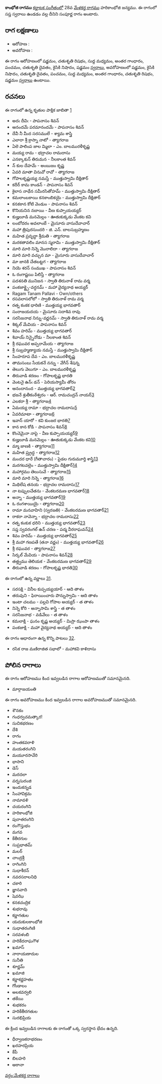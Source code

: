 {{Infobox ragam
	| name          	= కాంభోజి
	| synonym	    	= 
	| mela          	= 
	| chakra        	= 
	| janaka        	= 
	| type          	= సంపూర్ణ
	| arohanam      	= {{svaraC|S|R2|M1|G3|P|D2|N2|S'}} 
	| avarohanam    	= {{svaraC|S'|N2|D2|P|M1|G3|R2|S}}
	| jeeva         	=
	| chhaya        	=
	| nyasa         	=
	| vishesha      	= 
	| equivalent  		= 
}}
{{కర్ణాటక సంగీత రాగాలు}}
'''కాంభోజి రాగము''' [[కర్ణాటక సంగీతం]]లో 28వ [[మేళకర్త రాగము]] హరికాంభోజి జన్యము.  ఈ రాగంలో సప్త స్వరాలు ఉండడం వల్ల దీనిని సంపూర్ణ రాగం అంటారు.


==రాగ లక్షణాలు==


* ఆరోహణ : {{svaraC|S|R2|M1|G3|P|D2|N2|S'}} 
* అవరోహణ : {{svaraC|S'|N2|D2|P|M1|G3|R2|S}}

ఈ రాగం ఆరోహణంలో షడ్జమం, చతుశృతి రిషభం, సుద్ద మధ్యమం, అంతర గాంధారం, పంచమం, చతుశృతి దైవతం, కైసికి నిషాదం, షడ్జమం [[స్వరాలు]], అవరోహణంలో షడ్జమం, కైసికి నిషాదం, చతుశృతి దైవతం, పంచమం, సుద్ద మధ్యమం, అంతర గాంధారం, చతుశృతి రిషభం, షడ్జమం [[స్వరాలు]] ఉంటాయి.

==రచనలు==
ఈ రాగంలో ఉన్న కృతుల పాక్షిక జాబితా [https://github.com/ssrihari/ragavardhini/blob/master/ragas/kritis.psv]
* అదఁ దీవిఁ - పాపనాసం శివన్
* ఆనందమే పరమానందమే - పాపనాసం శివన్
* దేవీ నీ మీద సరసములే - శ్యామ శాస్త్రి
* ఎలారా శ్రీ క్రాస్నా నాటో - త్యాగరాజ
* ఏలె పాలింప జాల మ్మిలా - ఎం. బాలమురళీకృష్ణ
* మయ్య రామ - భద్రాచల రామదాసు
* ఎనక్కాకున్ తిరుమన - నీలకాంత శివన్
* న్ కుల దేహమే - అంబుజం కృష్ణ
* ఏవరి మాతా వినువో రావో - త్యాగరాజ
* గోపాలకృష్ణయ్య నమస్తే - ముత్తుస్వామి దీక్షితార్
* కదీర్ కామ కాండన్ - పాపనాసం శివన్
* కైలాస నాథేన సమీరసితోహమ్ - ముత్తుస్వామి దీక్షితార్
* కమలాంబకాయి కనకాంబికయై - ముత్తుస్వామి దీక్షితార్
* కనకకాన కోటి వెండుం - పాపనాసం శివన్
* కొనియనిన నబాయి - వీణ కుప్పాయయ్యర్
* కుజ్హలూడి మనమెల్లం - ఊతుకుక్కడు వేంకట కవి
* లంబోదరం అవలాంబే - మైసూరు వాసుదేవాచార్
* మహా త్రిపురసుందరి - జి. ఎన్. బాలసుబ్రహ్మణం
* మహిత ప్రవృద్ధా శ్రీమతి - త్యాగరాజ
* మరకతావలిం మానస స్మరామి - ముత్తుస్వామి దీక్షితార్
* మారి మారి నిన్నె మొరాలిదా - త్యాగరాజ
* మారి మారి వచ్చున మా - మైసూరు వాసుదేవాచార్
* మా జానకి చేతబట్టగ - త్యాగరాజ
* నియె శరన్ సంముఖ - పాపనాసం శివన్
* ఓ రంగాష్టయి పిలిస్తే - త్యాగరాజ
* పదశనతి మునిజన - స్వాతి తిరునాళ్ రామ వర్మ
* పంకజాక్ష్పై-వర్ధనమ్ - మహా వైద్యనాథ అయ్యర్
* Ragam Tanam Pallavi - Own/others
* రసవలాసలోలో - స్వాతి తిరునాళ్ రామ వర్మ
* రత్న కంకక ధారిణి - ముత్తయ్య భాగవతార్
* సంరాజయదయ - మైసూరు సదాశివ రావు
* సరసిజనాభ నిన్ను-వర్ణనమ్ - స్వాతి తిరునాళ్ రామ వర్మ
* శిక్కల్ మేవియ - పాపనాసం శివన్
* శివం హరిమ్ - ముత్తయ్య భాగవతార్
* శివాయ్ నిన్నైనోడు - నీలకాంత శివన్
* శ్రీ రఘువర అప్పరామేయ - త్యాగరాజ
* శ్రీ సుబ్రహ్మణ్యాయ నమస్తే - ముత్తుస్వామి దీక్షితార్
* సింహరూప దేవ - ఎం. బాలమురళీకృష్ణ
* తామసంబు సేయకనే నన్ను - వేగీన్ శేషన్న
* తెలుగు వెలుగూ - ఎం. బాలమురళీకృష్ణ
* తిరువాడి శరణం - గోపాలకృష్ణ భారతి
* వెంటనై ఉన్ఁ డన్ - పెరియస్యామీ తోరం
* ఆనందానంద - ముత్తయ్య భాగవతార్[http://www.karnatik.com/c2207.shtml]
* భజనే శ్రుతీకంఠేశ్వరం - ఆర్. రామచంద్రన్ నాయర్[http://www.karnatik.com/c3091.shtml]
* ఎలకరా శ్రీ - త్యాగరాజ[http://www.karnatik.com/c1449.shtml]
* ఏమయ్య రామా - భద్రాచల రామదాసు[http://www.karnatik.com/c1229.shtml]
* ఏవరిమాటా - త్యాగరాజ[http://www.karnatik.com/c2324.shtml]
* ఇవాన్ యారో - కవి కుంజర భారతి[http://www.karnatik.com/c1220.shtml]
* కాన కాన కోడి - పాపనాసం శివన్[http://www.karnatik.com/c1579.shtml]
* కొంచెమైనా నాపై - వీణ కుప్పాయయ్యర్[http://www.karnatik.com/c1224.shtml]
* కుజ్హలూడి మనమెల్లం - ఊతుకుక్కడు వేంకట కవి[http://www.karnatik.com/c1219.shtml]
* మ్మా జాణకి - త్యాగరాజ[http://www.karnatik.com/c2532.shtml]
* మహిత ప్ర్రుద్ధ - త్యాగరాజ[http://www.karnatik.com/c2537.shtml]
* మందర ధారే (గీతాచారం) - పైడల గురుమూర్తి శాస్త్రి[http://www.karnatik.com/c2712.shtml]
* మరగటవల్లెం - ముత్తుస్వామి దీక్షితార్[http://www.karnatik.com/c1801.shtml]
* మహార్గము తెలుసువే - త్యాగరాజ[http://www.karnatik.com/c2551.shtml]
* మారి మారి నిన్నె - త్యాగరాజ[http://www.karnatik.com/c2553.shtml]
* మిథిలేష తనయ - భద్రాచల రామదాసు[http://www.karnatik.com/c2480.shtml]
* నా టప్పులచేతను - వేంకటరమణ భాగవతార్[http://www.karnatik.com/c3184.shtml]
* అన్నా - ముత్తయ్య భాగవతార్[http://www.karnatik.com/c2153.shtml]
* ఓ రంగశాయియై - త్యాగరాజ[http://www.karnatik.com/c2685.shtml]
* రామా మనవాహిని (స్వరజతి) - వేంకటరమణ భాగవతార్[http://www.karnatik.com/c3204.shtml]
* రాకరా నావెన్నా - భద్రాచల రామదాసు[http://www.karnatik.com/c2503.shtml]
* రత్న కంకుక ధరిని - ముత్తయ్య భాగవతార్[http://www.karnatik.com/c2030.shtml]
* సప్త స్వవరంగల్ ఉన్ చరణ - పద్మ వీరరాఘవన్[http://www.karnatik.com/c2876.shtml]
* శివం హరిమ్ - ముత్తయ్య భాగవతార్[http://www.karnatik.com/c1988.shtml]
* శ్రీ మహా గణపతే (తనా వర్ణం) - ముత్తయ్య భాగవతార్[http://www.karnatik.com/c2109.shtml]
* శ్రీ రఘువర - త్యాగరాజ[http://www.karnatik.com/c2841.shtml]
* సిర్కల్ మేవియ - పాపనాసం శివన్[http://www.karnatik.com/c1580.shtml]
* తత్త్వము తెలియక - వేంకటరమణ భాగవతార్[http://www.karnatik.com/c3221.shtml]
* తిరువాడి శరణం - గోపాలకృష్ణ భారతి[http://www.karnatik.com/c1223.shtml]

ఈ రాగంలో ఉన్న వర్ణాలు [http://www.carnatica.in/kriti/varnamlist.htm].
* సరసక్షి - వినీల కుప్పయ్యయార్ - ఆది తాళం
* తరువుని - ఫిరాయించారు పొన్నుస్వామి - ఆది తాళం
* ఇంటా చలము - పల్లవి గోపాల అయ్యర్ - త తాళం
* నిన్నె కోరి - అన్నాసామి శాస్త్రి - త తాళం
* సరసిజనాభ - వడివేలు - త తాళం
* కమలాక్షి - ఘనం కృష్ణ అయ్యర్ - మిస్రా ఝంపా తాళం
* పంకజాక్షి - మహా వైద్యనాథ అయ్యర్ - ఆది తాళం

ఈ రాగం ఆధారంగా ఉన్న కొన్ని పాటలు [http://rksanka.tripod.com/music/rslist.html].
* రసిక రాజ మణిరాజిత సభాలో - మహాకవి కాళిదాసు




==పోలిన రాగాలు==
ఈ రాగం ఆరోహణము కింద ఇవ్వబడిన రాగాల ఆరోహణముతో సమానమైనది.
* మార్గాజయంతి

ఈ రాగం అవరోహణము కింద ఇవ్వబడిన రాగాల అవరోహణముతో సమానమైనది.
* శౌనకం
* గంధర్వచమత్కార!
* సుచికభరణం
* దేశి
* రాగం
* హంతకవరాళి
* మయతరంగిని
* మయూరసావేరి
* భాసాని
* డెస్
* మరదలా
* వర్నసురంజి
* ఇందుకన్నడ
* సింహావిక్రమ
* నామావళి
* చయరంగిని
* హరికాంభోజి
* పురాతరంగిని
* రంగౌస్తుభం
* మగవ
* కేతీరగుల
* సుప్రభాతమ్
* మలర్
* చాంద్రశ్రీ
* రాగింగిని
* సుధాశీరన్
* నవరసరాలనిధి
* చకారి
* జ్ఞానవాది
* షెవఝి
* కనకచంద్రిక
* శుభరావు
* కర్ణాగతుల
* యదుకులకాంభోజి
* సుధాతరంగిణి
* సరవళంబి
* హరికేదరాఘగౌళ
* ఖమాస్
* నారాయణాదుల
* సునీతి
* శూర్ణమ్
* ఖమాజి
* కర్ణాకర్ణహతం
* గోండాలం
* అలకవర్వలి
* తకేయి
* శుభకరం
* హరికేతీరగతుల
* సురభిప్రియ

ఈ క్రింద ఇవ్వబడిన రాగాలకు ఈ రాగంతో ఒక్క స్వరస్థాన భేదం ఉన్నది.
* ధీర్వాణకరాభరణం
* ఖరహరప్రియ
* కేపీ
* బిలహరి
* ఆఠానా



[[వర్గం:మేళకర్త రాగాలు]]